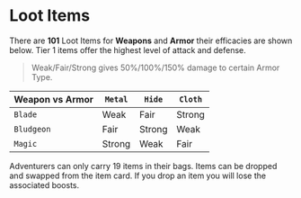# Loot Items

There are **101** Loot Items for **Weapons** and **Armor** their efficacies are shown below. Tier 1 items offer the highest level of attack and defense.

> Weak/Fair/Strong gives 50%/100%/150% damage to certain Armor Type.

| Weapon vs Armor | `Metal`  | `Hide`   | `Cloth`  |
| --------------- | ------ | ------ | ------ |
| `Blade`         | Weak   | Fair   | Strong |
| `Bludgeon`      | Fair   | Strong | Weak   |
| `Magic`         | Strong | Weak   | Fair   |

Adventurers can only carry 19 items in their bags. Items can be dropped and swapped from the item card.
If you drop an item you will lose the associated boosts.
